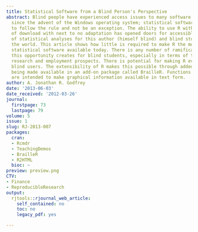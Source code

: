 ```yaml
---
title: Statistical Software from a Blind Person's Perspective
abstract: Blind people have experienced access issues to many software applications
  since the advent of the Windows operating system; statistical software has proven
  to follow the rule and not be an exception. The ability to use R within minutes
  of download with next to no adaptation has opened doors for accessible production
  of statistical analyses for this author (himself blind) and blind students around
  the world. This article shows how little is required to make R the most accessible
  statistical software available today. There is any number of ramifications that
  this opportunity creates for blind students, especially in terms of their future
  research and employment prospects. There is potential for making R even better for
  blind users. The extensibility of R makes this possible through added functionality
  being made available in an add-on package called BrailleR. Functions in this package
  are intended to make graphical information available in text form.
author: A. Jonathan R. Godfrey
date: '2013-06-03'
date_received: '2012-03-26'
journal:
  firstpage: 73
  lastpage: 79
volume: 5
issue: 1
slug: RJ-2013-007
packages:
  cran:
  - Rcmdr
  - TeachingDemos
  - BrailleR
  - R2HTML
  bioc: ~
preview: preview.png
CTV:
- Finance
- ReproducibleResearch
output:
  rjtools::rjournal_web_article:
    self_contained: no
    toc: no
    legacy_pdf: yes

---
```

